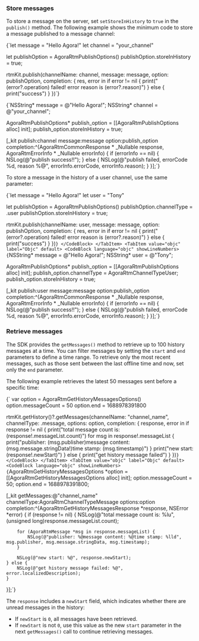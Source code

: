 

<PlatformWrapper platform="ios, macos">

### Store messages

To store a message on the server, set `setStoreInHistory` to `true` in the `publish()` method. The following example shows the minimum code to store a message published to a message channel:

<Tabs groupId="language">
<TabItem value="swift" label="Swift" default>
<CodeBlock language="swift" showLineNumbers>
{`let message = "Hello Agora!"
let channel = "your_channel"

let publishOption = AgoraRtmPublishOptions()
publishOption.storeInHistory = true;

rtmKit.publish(channelName: channel, message: message, option: publishOption, completion: { res, error in
    if error != nil {
        print("\(error?.operation) failed! error reason is \(error?.reason)")
    } else {
        print("success")
    }
})`}
</CodeBlock>

</TabItem>
<TabItem value="objc" label="Objc" default>
<CodeBlock language="objc" showLineNumbers>
{`NSString* message = @"Hello Agora!";
NSString* channel = @"your_channel";

AgoraRtmPublishOptions* publish_option = [[AgoraRtmPublishOptions alloc] init];
publish_option.storeInHistory = true;

[_kit publish:channel message:message option:publish_option completion:^(AgoraRtmCommonResponse * _Nullable response, AgoraRtmErrorInfo * _Nullable errorInfo) {
    if (errorInfo == nil) {
        NSLog(@"publish success!!");
    } else {
        NSLog(@"publish failed, errorCode %d, reason %@", errorInfo.errorCode, errorInfo.reason);
    }
}];`}
</CodeBlock>
</TabItem>
</Tabs>

To store a message in the history of a user channel, use the same parameter:

<Tabs groupId="language">
<TabItem value="swift" label="Swift" default>
<CodeBlock language="swift" showLineNumbers>
{`let message = "Hello Agora!"
let user = "Tony"

let publishOption = AgoraRtmPublishOptions()
publishOption.channelType = .user
publishOption.storeInHistory = true;

rtmKit.publish(channelName: user, message: message, option: publishOption, completion: { res, error in
    if error != nil {
        print("\(error?.operation) failed! error reason is \(error?.reason)")
    } else {
        print("success")
    }
})`}
</CodeBlock>
</TabItem>
<TabItem value="objc" label="Objc" default>
<CodeBlock language="objc" showLineNumbers>
{`NSString* message = @"Hello Agora!";
NSString* user = @"Tony";

AgoraRtmPublishOptions* publish_option = [[AgoraRtmPublishOptions alloc] init];
publish_option.channelType = AgoraRtmChannelTypeUser;
publish_option.storeInHistory = true;

[_kit publish:user message:message option:publish_option completion:^(AgoraRtmCommonResponse * _Nullable response, AgoraRtmErrorInfo * _Nullable errorInfo) {
    if (errorInfo == nil) {
        NSLog(@"publish success!!");
    } else {
        NSLog(@"publish failed, errorCode %d, reason %@", errorInfo.errorCode, errorInfo.reason);
    }
}];`}
</CodeBlock>
</TabItem>
</Tabs>

### Retrieve messages

The SDK provides the `getMessages()` method to retrieve up to 100 history messages at a time. You can filter messages by setting the `start` and `end` parameters to define a time range. To retrieve only the most recent messages, such as those sent between the last offline time and now, set only the `end` parameter.

The following example retrieves the latest 50 messages sent before a specific time:

<Tabs groupId="language">
<TabItem value="swift" label="Swift" default>
<CodeBlock language="swift" showLineNumbers>
{` var option = AgoraRtmGetHistoryMessagesOptions()
 option.messageCount = 50
 option.end = 1688978391800
        
rtmKit.getHistory()?.getMessages(channelName: "channel_name", channelType: .message, options: option, completion: { response, error in
    if response != nil {
        print("total message count is: \(response!.messageList.count)")
            for msg in response!.messageList {
                print("publisher: \(msg.publisher)message content: \(msg.message.stringData!)time stamp: \(msg.timestamp)")
            }
            print("new start: \(response!.newStart)")
    } else {
        print("get history message failed")
    }
})`}
</CodeBlock>
</TabItem>
<TabItem value="objc" label="Objc" default>
<CodeBlock language="objc" showLineNumbers>
{`AgoraRtmGetHistoryMessagesOptions *option = [[AgoraRtmGetHistoryMessagesOptions alloc] init];
option.messageCount = 50;
option.end = 1688978391800;

[_kit getMessages:@"channel_name"
            channelType:AgoraRtmChannelTypeMessage
                options:option
             completion:^(AgoraRtmGetHistoryMessagesResponse *response, NSError *error) {
    if (response != nil) {
        NSLog(@"total message count is: %lu", (unsigned long)response.messageList.count);
        
        for (AgoraRtmMessage *msg in response.messageList) {
            NSLog(@"publisher: %@message content: %@time stamp: %lld", msg.publisher, msg.message.stringData, msg.timestamp);
        }
        
        NSLog(@"new start: %@", response.newStart);
    } else {
        NSLog(@"get history message failed: %@", error.localizedDescription);
    }
}];`}
</CodeBlock>
</TabItem>
</Tabs>

The `response` includes a `newStart` field, which indicates whether there are unread messages in the history:

- If `newStart` is `0`, all messages have been retrieved.
- If `newStart` is not `0`, use this value as the new `start` parameter in the next `getMessages()` call to continue retrieving messages.

</PlatformWrapper>

